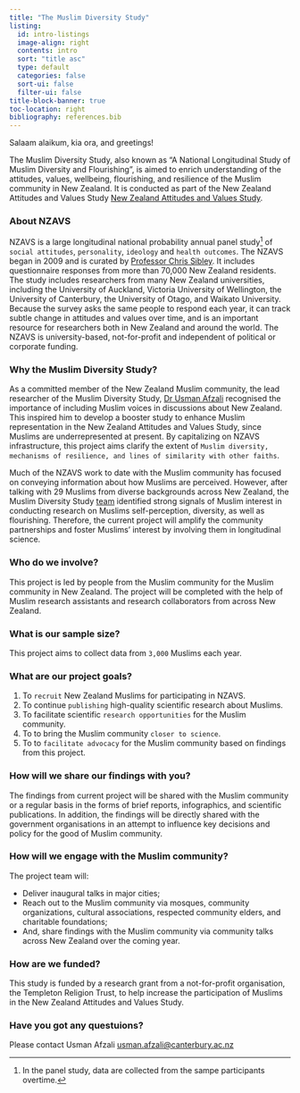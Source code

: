 ```yaml
---
title: "The Muslim Diversity Study"
listing:
  id: intro-listings
  image-align: right
  contents: intro
  sort: "title asc"
  type: default
  categories: false
  sort-ui: false
  filter-ui: false
title-block-banner: true
toc-location: right
bibliography: references.bib
---
```


Salaam alaikum, kia ora, and greetings!

The Muslim Diversity Study, also known as "A National Longitudinal Study of Muslim Diversity and Flourishing", is aimed to enrich understanding of the attitudes, values, wellbeing, flourishing, and resilience of the Muslim community in New Zealand. It is conducted as part of the New Zealand Attitudes and Values Study [New Zealand Attitudes and Values Study](https://osf.io/75snb/wiki/home/).

### About NZAVS

NZAVS is a large longitudinal national probability annual panel study[^1] of `social attitudes`, `personality`, `ideology` and `health outcomes`. The NZAVS began in 2009 and is curated by [Professor Chris Sibley](). It includes questionnaire responses from more than 70,000 New Zealand residents. The study includes researchers from many New Zealand universities, including the University of Auckland, Victoria University of Wellington, the University of Canterbury, the University of Otago, and Waikato University. Because the survey asks the same people to respond each year, it can track subtle change in attitudes and values over time, and is an important resource for researchers both in New Zealand and around the world. The NZAVS is university-based, not-for-profit and independent of political or corporate funding.

[^1]: In the panel study, data are collected from the sampe participants overtime.

### Why the Muslim Diversity Study?

As a committed member of the New Zealand Muslim community, the lead researcher of the Muslim Diversity Study, [Dr Usman Afzali]() recognised the importance of including Muslim voices in discussions about New Zealand. This inspired him to develop a booster study to enhance Muslim representation in the New Zealand Attitudes and Values Study, since Muslims are underrepresented at present. By capitalizing on NZAVS infrastructure, this project aims clarify the extent of `Muslim diversity, mechanisms of resilience, and lines of similarity with other faiths`.

Much of the NZAVS work to date with the Muslim community has focused on conveying information about how Muslims are perceived. However, after talking with 29 Muslims from diverse backgrounds across New Zealand, the Muslim Diversity Study [team]() identified strong signals of Muslim interest in conducting research on Muslims self-perception, diversity, as well as flourishing. Therefore, the current project will amplify the community partnerships and foster Muslims' interest by involving them in longitudinal science.

### Who do we involve?

This project is led by people from the Muslim community for the Muslim community in New Zealand. The project will be completed with the help of Muslim research assistants and research collaborators from across New Zealand.

### What is our sample size?

This project aims to collect data from `3,000` Muslims each year.

### What are our project goals?

1.  To `recruit` New Zealand Muslims for participating in NZAVS.
2.  To continue `publishing` high-quality scientific research about Muslims.
3.  To facilitate scientific `research opportunities` for the Muslim community.
4.  To to bring the Muslim community `closer to science`.
5.  To to `facilitate advocacy` for the Muslim community based on findings from this project.

### How will we share our findings with you?

The findings from current project will be shared with the Muslim community or a regular basis in the forms of brief reports, infographics, and scientific publications. In addition, the findings will be directly shared with the government organisations in an attempt to influence key decisions and policy for the good of Muslim community.

### How will we engage with the Muslim community?

The project team will:

-   Deliver inaugural talks in major cities;
-   Reach out to the Muslim community via mosques, community organizations, cultural associations, respected community elders, and charitable foundations;
-   And, share findings with the Muslim community via community talks across New Zealand over the coming year.

### How are we funded?

This study is funded by a research grant from a not-for-profit organisation, the Templeton Religion Trust, to help increase the participation of Muslims in the New Zealand Attitudes and Values Study.

### Have you got any questuions?

Please contact Usman Afzali [usman.afzali\@canterbury.ac.nz](mailto:usman.afzali@canterbury.ac.nz)
